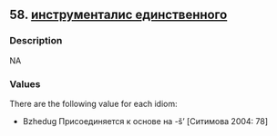 ## 58. <a href =  'https://agricolamz.github.io/The_Circassian_Isoglosses_Database/58.html'>инструменталис единственного</a>
### Description

NA


### Values
There are the following value for each idiom:

* Bzhedug Присоединяется к основе на -š’ [Ситимова 2004: 78]


